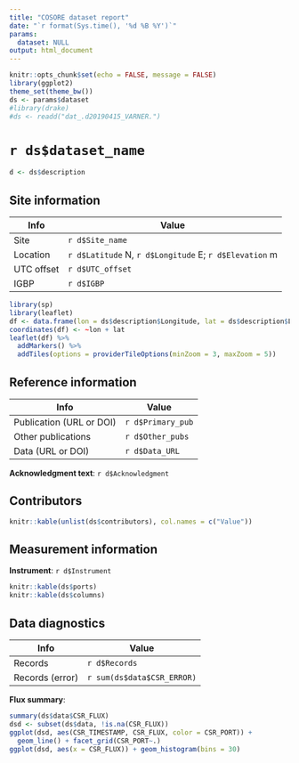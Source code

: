 ```yaml
---
title: "COSORE dataset report"
date: "`r format(Sys.time(), '%d %B %Y')`"
params:
  dataset: NULL
output: html_document
---
```


```r
knitr::opts_chunk$set(echo = FALSE, message = FALSE)
library(ggplot2)
theme_set(theme_bw())
ds <- params$dataset
#library(drake)
#ds <- readd("dat_.d20190415_VARNER.")
```

# `r ds$dataset_name`


```r
d <- ds$description
```

## Site information

Info          |  Value
------------- | ----
Site          | `r d$Site_name`
Location      | `r d$Latitude` N, `r d$Longitude` E; `r d$Elevation` m
UTC offset    |  `r d$UTC_offset`
IGBP          | `r d$IGBP`

```r
library(sp)
library(leaflet)
df <- data.frame(lon = ds$description$Longitude, lat = ds$description$Latitude)
coordinates(df) <- ~lon + lat
leaflet(df) %>% 
  addMarkers() %>% 
  addTiles(options = providerTileOptions(minZoom = 3, maxZoom = 5))
```

## Reference information

Info            |  Value
--------------- | ----
Publication (URL or DOI)  | `r d$Primary_pub`
Other publications        | `r d$Other_pubs`
Data (URL or DOI)         | `r d$Data_URL`

**Acknowledgment text**: `r d$Acknowledgment`

## Contributors

```r
knitr::kable(unlist(ds$contributors), col.names = c("Value"))
```

## Measurement information

**Instrument**: `r d$Instrument`

```r
knitr::kable(ds$ports)
knitr::kable(ds$columns)
```

## Data diagnostics

Info            |  Value
--------------- | ----
Records         | `r d$Records`
Records (error) | `r sum(ds$data$CSR_ERROR)`

**Flux summary**:

```r
summary(ds$data$CSR_FLUX)
dsd <- subset(ds$data, !is.na(CSR_FLUX))
ggplot(dsd, aes(CSR_TIMESTAMP, CSR_FLUX, color = CSR_PORT)) + 
  geom_line() + facet_grid(CSR_PORT~.)
ggplot(dsd, aes(x = CSR_FLUX)) + geom_histogram(bins = 30)
```
